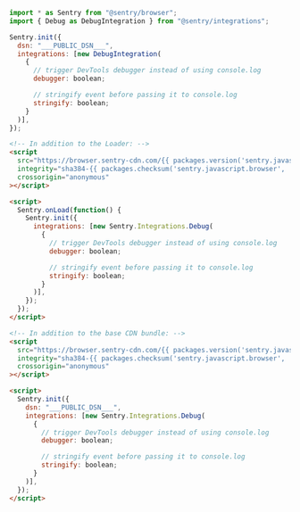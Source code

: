 ```javascript {tabTitle: ESM}
import * as Sentry from "@sentry/browser";
import { Debug as DebugIntegration } from "@sentry/integrations";

Sentry.init({
  dsn: "___PUBLIC_DSN___",
  integrations: [new DebugIntegration(
    {
      // trigger DevTools debugger instead of using console.log
      debugger: boolean;

      // stringify event before passing it to console.log
      stringify: boolean;
    }
  )],
});
```

```html {tabTitle: Loader}
<!-- In addition to the Loader: -->
<script
  src="https://browser.sentry-cdn.com/{{ packages.version('sentry.javascript.browser') }}/debug.min.js"
  integrity="sha384-{{ packages.checksum('sentry.javascript.browser', 'debug.min.js', 'sha384-base64') }}"
  crossorigin="anonymous"
></script>

<script>
  Sentry.onLoad(function() {
    Sentry.init({
      integrations: [new Sentry.Integrations.Debug(
        {
          // trigger DevTools debugger instead of using console.log
          debugger: boolean;

          // stringify event before passing it to console.log
          stringify: boolean;
        }
      )],
    });
  });
</script>
```

```html {tabTitle: CDN}
<!-- In addition to the base CDN bundle: -->
<script
  src="https://browser.sentry-cdn.com/{{ packages.version('sentry.javascript.browser') }}/debug.min.js"
  integrity="sha384-{{ packages.checksum('sentry.javascript.browser', 'debug.min.js', 'sha384-base64') }}"
  crossorigin="anonymous"
></script>

<script>
  Sentry.init({
    dsn: "___PUBLIC_DSN___",
    integrations: [new Sentry.Integrations.Debug(
      {
        // trigger DevTools debugger instead of using console.log
        debugger: boolean;

        // stringify event before passing it to console.log
        stringify: boolean;
      }
    )],
  });
</script>
```
